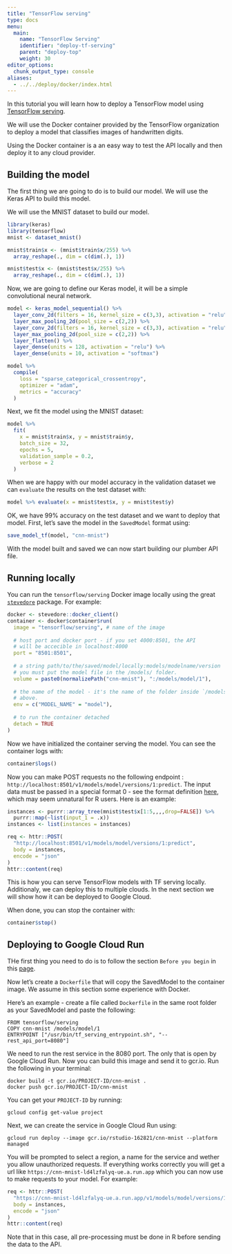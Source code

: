 ```yaml
---
title: "TensorFlow serving"
type: docs
menu:
  main:
    name: "TensorFlow Serving"
    identifier: "deploy-tf-serving"
    parent: "deploy-top"
    weight: 30
editor_options: 
  chunk_output_type: console
aliases:
  - ../../deploy/docker/index.html
---
```


In this tutorial you will learn how to deploy a TensorFlow model using [TensorFlow serving](https://www.tensorflow.org/tfx/serving/docker).

We will use the Docker container provided by the TensorFlow organization to deploy a model that classifies images of handwritten digits.

Using the Docker container is a an easy way to test the API locally and
then deploy it to any cloud provider.

## Building the model

The first thing we are going to do is to build our model.
We will use the Keras API to build this model.

We will use the MNIST dataset to build our model.

```r
library(keras)
library(tensorflow)
mnist <- dataset_mnist()

mnist$train$x <- (mnist$train$x/255) %>% 
  array_reshape(., dim = c(dim(.), 1))

mnist$test$x <- (mnist$test$x/255) %>% 
  array_reshape(., dim = c(dim(.), 1))

```

Now, we are going to define our Keras model, it will be a simple convolutional neural 
network.

```r
model <- keras_model_sequential() %>% 
  layer_conv_2d(filters = 16, kernel_size = c(3,3), activation = "relu") %>% 
  layer_max_pooling_2d(pool_size = c(2,2)) %>% 
  layer_conv_2d(filters = 16, kernel_size = c(3,3), activation = "relu") %>% 
  layer_max_pooling_2d(pool_size = c(2,2)) %>% 
  layer_flatten() %>% 
  layer_dense(units = 128, activation = "relu") %>% 
  layer_dense(units = 10, activation = "softmax")

model %>% 
  compile(
    loss = "sparse_categorical_crossentropy",
    optimizer = "adam",
    metrics = "accuracy"
  )
```

Next, we fit the model using the MNIST dataset:

```r
model %>% 
  fit(
    x = mnist$train$x, y = mnist$train$y,
    batch_size = 32,
    epochs = 5,
    validation_sample = 0.2,
    verbose = 2
  )
```

When we are happy with our model accuracy in the validation dataset we can `evaluate` 
the results on the test dataset with:

```r
model %>% evaluate(x = mnist$test$x, y = mnist$test$y)
```

OK, we have 99% accuracy on the test dataset and we want to deploy that model.
First, let's save the model in the `SavedModel` format using:

```r
save_model_tf(model, "cnn-mnist")
```

With the model built and saved we can now start building our plumber API file.

## Running locally

You can run the `tensorflow/serving` Docker image locally using the great [`stevedore`](https://github.com/richfitz/stevedore)
package. For example:

```r
docker <- stevedore::docker_client()
container <- docker$container$run(
  image = "tensorflow/serving", # name of the image
  
  # host port and docker port - if you set 4000:8501, the API 
  # will be accecible in localhost:4000
  port = "8501:8501", 
  
  # a string path/to/the/saved/model/locally:models/modelname/version
  # you must put the model file in the /models/ folder.
  volume = paste0(normalizePath("cnn-mnist"), ":/models/model/1"), 
  
  # the name of the model - it's the name of the folder inside `/models`
  # above.
  env = c("MODEL_NAME" = "model"),
  
  # to run the container detached
  detach = TRUE
)
```

Now we have initialized the container serving the model. You can see the container
logs with:

```r
container$logs()
```

Now you can make POST requests no the following endpoint : `http://localhost:8501/v1/models/model/versions/1:predict`.
The input data must be passed in a special format 0 - see the format definition [here](https://www.tensorflow.org/tfx/serving/api_rest), which may
seem unnatural for R users. Here is an example:

```r
instances <- purrr::array_tree(mnist$test$x[1:5,,,,drop=FALSE]) %>% 
  purrr::map(~list(input_1 = .x))
instances <- list(instances = instances)

req <- httr::POST(
  "http://localhost:8501/v1/models/model/versions/1:predict", 
  body = instances, 
  encode = "json"
)
httr::content(req)
```

This is how you can serve TensorFlow models with TF serving locally.
Additionaly, we can deploy this to multiple clouds. In the next section we will show how it can be deployed to Google Cloud.

When done, you can stop the container with:

```r
container$stop()
```

## Deploying to Google Cloud Run

THe first thing you need to do is to follow the section `Before you begin` in this [page](https://cloud.google.com/run/docs/quickstarts/build-and-deploy#before-you-begin).

Now let's create a `Dockerfile` that will copy the SavedModel to the container image. We assume in this section some experience with Docker.

Here's an example - create a file called `Dockerfile` in the same root folder as your SavedModel and paste the following:

```
FROM tensorflow/serving
COPY cnn-mnist /models/model/1
ENTRYPOINT ["/usr/bin/tf_serving_entrypoint.sh", "--rest_api_port=8080"]
```

We need to run the rest service in the 8080 port. The only that is open by Google Cloud Run. Now you can build this image and send it to gcr.io.
Run the following in your terminal:

```
docker build -t gcr.io/PROJECT-ID/cnn-mnist .
docker push gcr.io/PROJECT-ID/cnn-mnist
```

You can get your `PROJECT-ID` by running:

```
gcloud config get-value project
```

Next, we can create the service in Google Cloud Run using:

```
gcloud run deploy --image gcr.io/rstudio-162821/cnn-mnist --platform managed
```

You will be prompted to select a region, a name for the service and wether you allow unauthorized requests. If everything works correctly 
you will get a url like `https://cnn-mnist-ld4lzfalyq-ue.a.run.app` 
which you can now use to make requests to your model. For example:

```r
req <- httr::POST(
  "https://cnn-mnist-ld4lzfalyq-ue.a.run.app/v1/models/model/versions/1:predict", 
  body = instances, 
  encode = "json"
)
httr::content(req)
```

Note that in this case, all pre-processing must be done in R before sending the data to the API. 


